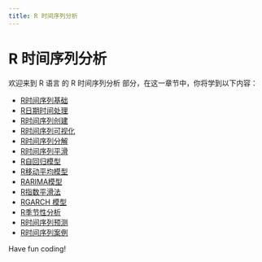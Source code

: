 ```yaml
---
title: R 时间序列分析
---
```


# R 时间序列分析

欢迎来到 R 语言 的 R 时间序列分析 部分，在这一章节中，你将学到以下内容：

- [R时间序列基础](./0-r-time-series-basics.mdx)
- [R日期时间处理](./1-rdate-time-processing.mdx)
- [R时间序列创建](./2-r-time-series-creation.mdx)
- [R时间序列可视化](./3-r-time-series-visualization.mdx)
- [R时间序列分解](./4-r-time-series-decomposition.mdx)
- [R时间序列平滑](./5-r-time-series-smoothing.mdx)
- [R自回归模型](./6-r-autoregressive-model.mdx)
- [R移动平均模型](./7-r-moving-average-model.mdx)
- [RARIMA模型](./8-r-arima-model.mdx)
- [R指数平滑法](./9-r-exponential-smoothing.mdx)
- [RGARCH 模型](./10-r-garch-model.mdx)
- [R季节性分析](./11-seasonal-analysis.mdx)
- [R时间序列预测](./12-r-time-series-forecasting.mdx)
- [R时间序列案例](./13-r-time-series-example.mdx)

Have fun coding!